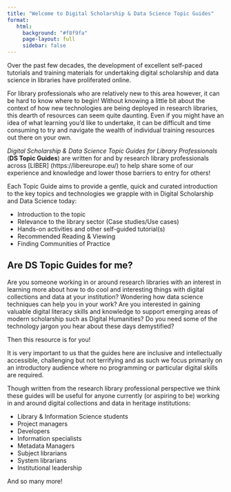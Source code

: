 ```yaml
---
title: "Welcome to Digital Scholarship & Data Science Topic Guides"
format: 
   html:
     background: "#f8f9fa" 
     page-layout: full
     sidebar: false
---
```


Over the past few decades, the development of excellent self-paced tutorials and training materials for undertaking digital scholarship and data science in libraries have proliferated online. 

For library professionals who are relatively new to this area however, it can be hard to know where to begin! Without knowing a little bit about the context of how new technologies are being deployed in research libraries, this dearth of resources can seem quite daunting. Even if you might have an idea of what learning you’d like to undertake, it can be difficult and time consuming to try and navigate the wealth of individual training resources out there on your own.

_Digital Scholarship & Data Science Topic Guides for Library Professionals_ (**DS Topic Guides**) are written for and by research library professionals across [LIBER] (https://libereurope.eu/) to help share some of our experience and knowledge and lower those barriers to entry for others!

Each Topic Guide aims to provide a gentle, quick and curated introduction to the key topics and technologies we grapple with in Digital Scholarship and Data Science today:

- Introduction to the topic
- Relevance to the library sector (Case studies/Use cases)
- Hands-on activities and other self-guided tutorial(s)
- Recommended Reading & Viewing
- Finding Communities of Practice

## Are **DS Topic Guides** for me?
Are you someone working in or around research libraries with an interest in learning more about how to do cool and interesting things with digital collections and data at your institution? Wondering how data science techniques can help you in your work? Are you interested in gaining valuable digital literacy skills and knowledge to support emerging areas of modern scholarship such as Digital Humanities? Do you need some of the technology jargon you hear about these days demystified?

Then this resource is for you!

It is very important to us that the guides here are inclusive and intellectually accessible, challenging but not terrifying and as such we focus primarily on an introductory audience where no programming or particular digital skills are required.

Though written from the research library professional perspective we think these guides will be useful for anyone currently (or aspiring to be) working in and around digital collections and data in heritage institutions:

- Library & Information Science students
- Project managers
- Developers
- Information specialists
- Metadata Managers
- Subject librarians
- System librarians
- Institutional leadership

And so many more!
 


